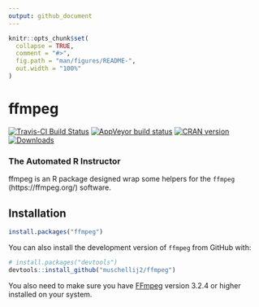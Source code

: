 ```yaml
---
output: github_document
---
```


<!-- README.md is generated from README.Rmd. Please edit that file -->

```r
knitr::opts_chunk$set(
  collapse = TRUE,
  comment = "#>",
  fig.path = "man/figures/README-",
  out.width = "100%"
)
```

# ffmpeg

<!-- badges: start -->
[![Travis-CI Build Status](https://travis-ci.com/muschellij2/ffmpeg.svg?branch=master)](https://travis-ci.com/muschellij2/ffmpeg)
[![AppVeyor build status](https://ci.appveyor.com/api/projects/status/github/muschellij2/ffmpeg?branch=master&svg=true)](https://ci.appveyor.com/project/muschellij2/ffmpeg)
[![CRAN version](http://www.r-pkg.org/badges/version/ffmpeg)](https://cran.r-project.org/package=ffmpeg)
[![Downloads](https://cranlogs.r-pkg.org/badges/grand-total/ffmpeg)](http://cran-logs.rstudio.com/)
<!-- badges: end -->

### The Automated R Instructor

ffmpeg is an R package designed wrap some helpers for the `ffmpeg` (https://ffmpeg.org/) software.


## Installation

```R
install.packages("ffmpeg")
```

You can also install the development version of `ffmpeg` from GitHub with:

```R
# install.packages("devtools")
devtools::install_github("muschellij2/ffmpeg")
```

You also need to make sure you have [FFmpeg](https://ffmpeg.org/) version
3.2.4 or higher installed on your system.


